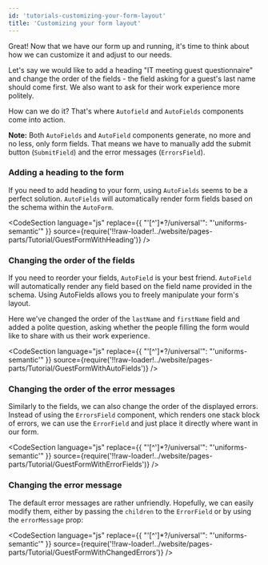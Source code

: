 ```yaml
---
id: 'tutorials-customizing-your-form-layout'
title: 'Customizing your form layout'
---
```



Great! Now that we have our form up and running, it's time to think about how we can customize it and adjust to our needs.

Let's say we would like to add a heading "IT meeting guest questionnaire" and change the order of the fields - the field asking for a guest's last name should come first.
We also want to ask for their work experience more politely.

How can we do it? That's where `Autofield` and `AutoFields` components come into action.

**Note:** Both `AutoFields` and `AutoField` components generate, no more and no less, only form fields.
That means we have to manually add the submit button (`SubmitField`) and the error messages (`ErrorsField`).

### Adding a heading to the form

If you need to add heading to your form, using `AutoFields` seems to be a perfect solution.
`AutoFields` will automatically render form fields based on the schema within the `AutoForm`.

<CodeSection
  language="js"
  replace={{ "'[^']*?/universal'": "'uniforms-semantic'" }}
  source={require('!!raw-loader!../website/pages-parts/Tutorial/GuestFormWithHeading')}
/>

<TutorialForm>
  <GuestFormWithHeading />
</TutorialForm>

### Changing the order of the fields

If you need to reorder your fields, `AutoField` is your best friend.
`AutoField` will automatically render any field based on the field name provided in the schema.
Using AutoFields allows you to freely manipulate your form's layout.

Here we've changed the order of the `lastName` and `firstName` field and added a polite question,
asking whether the people filling the form would like to share with us their work experience.

<CodeSection
  language="js"
  replace={{ "'[^']*?/universal'": "'uniforms-semantic'" }}
  source={require('!!raw-loader!../website/pages-parts/Tutorial/GuestFormWithAutoFields')}
/>

<TutorialForm>
  <GuestFormWithAutoFields />
</TutorialForm>

### Changing the order of the error messages

Similarly to the fields, we can also change the order of the displayed errors.
Instead of using the `ErrorsField` component, which renders one stack block of errors,
we can use the `ErrorField` and just place it directly where want in our form.

<CodeSection
  language="js"
  replace={{ "'[^']*?/universal'": "'uniforms-semantic'" }}
  source={require('!!raw-loader!../website/pages-parts/Tutorial/GuestFormWithErrorFields')}
/>

<TutorialForm>
  <GuestFormWithErrorFields />
</TutorialForm>

### Changing the error message

The default error messages are rather unfriendly. Hopefully, we can easily modify them,
either by passing the `children` to the `ErrorField` or by using the `errorMessage` prop:

<CodeSection
  language="js"
  replace={{ "'[^']*?/universal'": "'uniforms-semantic'" }}
  source={require('!!raw-loader!../website/pages-parts/Tutorial/GuestFormWithChangedErrors')}
/>

<TutorialForm>
  <GuestFormWithChangedErrors />
</TutorialForm>
